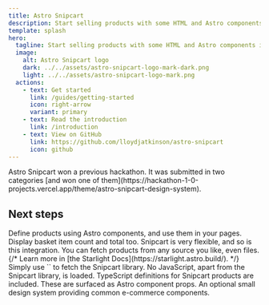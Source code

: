 ```yaml
---
title: Astro Snipcart
description: Start selling products with some HTML and Astro components in minutes!
template: splash
hero:
  tagline: Start selling products with some HTML and Astro components in minutes!
  image:
    alt: Astro Snipcart logo
    dark: ../../assets/astro-snipcart-logo-mark-dark.png
    light: ../../assets/astro-snipcart-logo-mark.png
  actions:
    - text: Get started
      link: /guides/getting-started
      icon: right-arrow
      variant: primary
    - text: Read the introduction
      link: /introduction
    - text: View on GitHub
      link: https://github.com/lloydjatkinson/astro-snipcart
      icon: github
---
```


<CardWithAward title="Astro Hackathon Winner!" icon="star">
	Astro Snipcart won a previous hackathon. It was submitted in two categories [and won one of them](https://hackathon-1-0-projects.vercel.app/theme/astro-snipcart-design-system).
</CardWithAward>

## Next steps

<CardGrid stagger>
	<Card title="Astro components define products" icon="setting">
		Define products using Astro components, and use them in your pages.
		Display basket item count and total too.
	</Card>
	<Card title="Fetch products from a CMS or API" icon="puzzle">
		Snipcart is very flexible, and so is this integration.
		You can fetch products from any source you like, even files.
		{/* Learn more in [the Starlight Docs](https://starlight.astro.build/). */}
	</Card>
	<Card title="Automatic library installation" icon="pencil">
		Simply use `<SnipcartSetup />` to fetch the Snipcart library.
	</Card>
	<Card title="Zero JavaScript by default" icon="rocket">
		No JavaScript, apart from the Snipcart library, is loaded.
	</Card>
	<Card title="TypeScript product definitions" icon="approve-check">
		TypeScript definitions for Snipcart products are included.
		These are surfaced as Astro component props.
	</Card>
	<Card title="Optional design system" icon="star">
		An optional small design system providing common e-commerce components.
	</Card>
</CardGrid>
